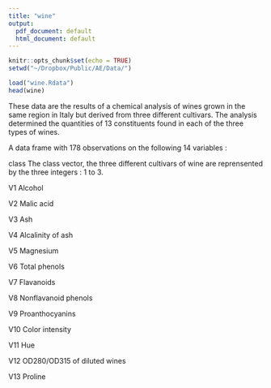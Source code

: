 ```yaml
---
title: "wine"
output:
  pdf_document: default
  html_document: default
---
```


```r
knitr::opts_chunk$set(echo = TRUE)
setwd("~/Dropbox/Public/AE/Data/")
```

```r
load("wine.Rdata")
head(wine)
```

These data are the results of a chemical analysis of wines grown in the same region in Italy but derived from three different cultivars. The analysis determined the quantities of 13 constituents found in each of the three types of wines.

A data frame with 178 observations on the following 14 variables :

class
The class vector, the three different cultivars of wine are reprensented by the three integers : 1 to 3.

V1
Alcohol

V2
Malic acid

V3
Ash

V4
Alcalinity of ash

V5
Magnesium

V6
Total phenols

V7
Flavanoids

V8
Nonflavanoid phenols

V9
Proanthocyanins

V10
Color intensity

V11
Hue

V12
OD280/OD315 of diluted wines

V13
Proline


